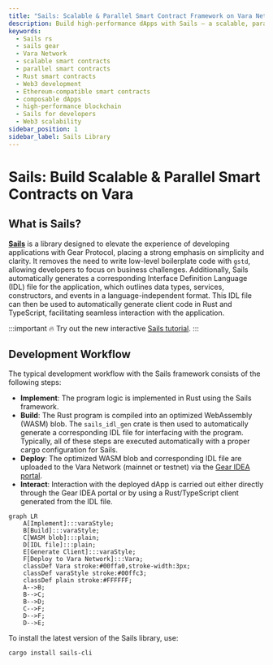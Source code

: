 ```yaml
---
title: "Sails: Scalable & Parallel Smart Contract Framework on Vara Network"
description: Build high-performance dApps with Sails — a scalable, parallel smart contract framework on Vara Network. Unlock new levels of throughput, composability, and developer experience with Sails.
keywords:
  - Sails rs
  - sails gear
  - Vara Network
  - scalable smart contracts
  - parallel smart contracts
  - Rust smart contracts
  - Web3 development
  - Ethereum-compatible smart contracts
  - composable dApps
  - high-performance blockchain
  - Sails for developers
  - Web3 scalability
sidebar_position: 1
sidebar_label: Sails Library
---
```


# Sails: Build Scalable & Parallel Smart Contracts on Vara

## What is Sails?

**[Sails](https://github.com/gear-tech/sails)** is a library designed to elevate the experience of developing applications with Gear Protocol,
placing a strong emphasis on simplicity and clarity. It removes the need to write low-level boilerplate code with `gstd`,
allowing developers to focus on business challenges. Additionally, Sails automatically generates a corresponding Interface Definition Language (IDL)
file for the application, which outlines data types, services, constructors, and events in a language-independent format.
This IDL file can then be used to automatically generate client code in Rust and TypeScript, facilitating seamless interaction with the application.

:::important
🔥 Try out the new interactive [Sails tutorial](https://sails-tutorials.vara.network/hello-world/hello-world).
:::

## Development Workflow

The typical development workflow with the Sails framework consists of the following steps:

- **Implement**: The program logic is implemented in Rust using the Sails framework.
- **Build**: The Rust program is compiled into an optimized WebAssembly (WASM) blob. The `sails_idl_gen` crate is then used to automatically generate a corresponding IDL file for interfacing with the program. Typically, all of these steps are executed automatically with a proper cargo configuration for Sails.
- **Deploy**: The optimized WASM blob and corresponding IDL file are uploaded to the Vara Network (mainnet or testnet) via the [Gear IDEA portal](https://idea.gear-tech.io/).
- **Interact**: Interaction with the deployed dApp is carried out either directly through the Gear IDEA portal or by using a Rust/TypeScript client generated from the IDL file.

```mermaid
graph LR
    A[Implement]:::varaStyle;
    B[Build]:::varaStyle;
    C[WASM blob]:::plain;
    D[IDL file]:::plain;
    E[Generate Client]:::varaStyle;
    F[Deploy to Vara Network]:::Vara;
    classDef Vara stroke:#00ffa0,stroke-width:3px;
    classDef varaStyle stroke:#00ffc3;
    classDef plain stroke:#FFFFFF;
    A-->B;
    B-->C;
    B-->D;
    C-->F;
    D-->F;
    D-->E;
```

To install the latest version of the Sails library, use:
```bash
cargo install sails-cli
```
